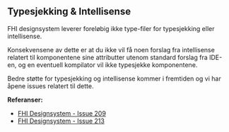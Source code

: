 
<Meta title="Ofte stilte spørsmål/Typesjekking & Intellisense" />

## Typesjekking & Intellisense

FHI designsystem leverer foreløbig ikke type-filer for typesjekking eller intellisense.

Konsekvensene av dette er at du ikke vil få noen forslag fra intellisense relatert til komponentene sine attributter utenom standard forslag fra IDE-en, og en eventuell kompilator vil ikke typesjekke komponentene.

Bedre støtte for typesjekking og intellisense kommer i fremtiden og vi har åpene issues relatert til dette.

**Referanser:**
- [FHI Designsystem - Issue 209](https://github.com/FHIDev/Fhi.Designsystem/issues/209)
- [FHI Designsystem - Issue 213](https://github.com/FHIDev/Fhi.Designsystem/issues/213)